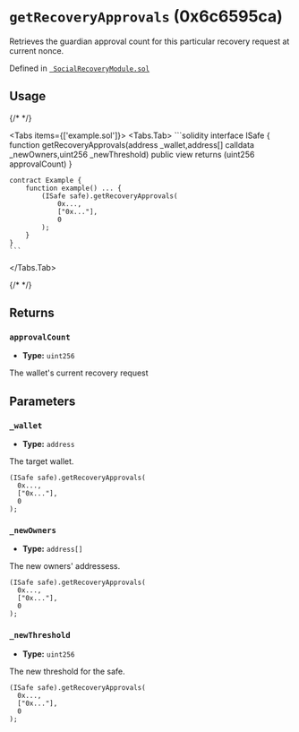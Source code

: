 



# `getRecoveryApprovals` (0x6c6595ca)



Retrieves the guardian approval count for this particular recovery request at current nonce.




Defined in [` SocialRecoveryModule.sol`](https://github.com/safe-global/safe-modules/tree/recovery/v0.1.0/modules/recovery/contracts/generated-markups/candide-contracts/contracts/modules/social_recovery/SocialRecoveryModule.sol#Lundefined)


## Usage

{/* <!-- vale off --> */}

<Tabs items={['example.sol']}>
  <Tabs.Tab>
    ```solidity
    interface ISafe {
        function getRecoveryApprovals(address _wallet,address[] calldata _newOwners,uint256 _newThreshold) public view returns (uint256 approvalCount)
    }

    contract Example {
        function example() ... {
            (ISafe safe).getRecoveryApprovals(
                0x...,
                ["0x..."],
                0
            );
        }
    }
    ```
  </Tabs.Tab>
</Tabs>

{/* <!-- vale on --> */}

## Returns

### `approvalCount`

  - **Type:** `uint256`

  The wallet's current recovery request




## Parameters

### `_wallet`

  - **Type:** `address`

  The target wallet.

  ```solidity focus=2
  (ISafe safe).getRecoveryApprovals(
    0x...,
    ["0x..."],
    0
  );
  ```


### `_newOwners`

  - **Type:** `address[]`

  The new owners' addressess.

  ```solidity focus=3
  (ISafe safe).getRecoveryApprovals(
    0x...,
    ["0x..."],
    0
  );
  ```


### `_newThreshold`

  - **Type:** `uint256`

  The new threshold for the safe.

  ```solidity focus=4
  (ISafe safe).getRecoveryApprovals(
    0x...,
    ["0x..."],
    0
  );
  ```





